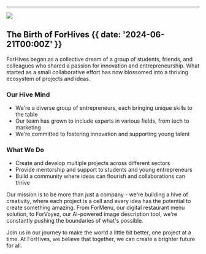 

---

![](@/images/forhives-team.png)

## The Birth of ForHives {{ date: '2024-06-21T00:00Z' }}

ForHives began as a collective dream of a group of students, friends, and colleagues who shared a passion for innovation and entrepreneurship. What started as a small collaborative effort has now blossomed into a thriving ecosystem of projects and ideas.

### <BeeIcon /> Our Hive Mind

- We're a diverse group of entrepreneurs, each bringing unique skills to the table
- Our team has grown to include experts in various fields, from tech to marketing
- We're committed to fostering innovation and supporting young talent

### <BeeIcon /> What We Do

- Create and develop multiple projects across different sectors
- Provide mentorship and support to students and young entrepreneurs
- Build a community where ideas can flourish and collaborations can thrive

Our mission is to be more than just a company - we're building a hive of creativity, where each project is a cell and every idea has the potential to create something amazing. From ForMenu, our digital restaurant menu solution, to ForVoyez, our AI-powered image description tool, we're constantly pushing the boundaries of what's possible.

Join us in our journey to make the world a little bit better, one project at a time. At ForHives, we believe that together, we can create a brighter future for all.